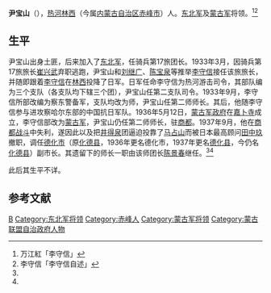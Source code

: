 '''尹宝山'''（{{bd|?||?|}}），[[热河|热河]][[林西|林西]]（今属[[内蒙古自治区|内蒙古自治区]][[赤峰市|赤峰市]]）人。[[东北军|东北军]]及[[蒙古军|蒙古军]]将领。<ref name=wan>万江紅「李守信」{{Cite book<!--|和書-->|author = [[中国社会科学院|中国社会科学院]]近代史研究所|title = 民国人物传 第11卷|year = 2002|publisher = [[中華書局|中華書局]]|isbn = 7-101-02394-0}}</ref><ref name=li>李守信「李守信自述」{{Cite book<!--|和書-->|author = 中国人民政治协商会议内蒙古自治区委员会文史资料研究委员会编|title = 内蒙古文史资料第二十辑 |year = 1985|publisher = |isbn = }}</ref>

==生平==
尹宝山出身土匪，后来加入了[[东北军|东北军]]，任骑兵第17旅团长。1933年3月，因骑兵第17旅旅长[[崔兴武|崔兴武]]弃职逃跑，尹宝山和[[刘继广|刘继广]]、[[陈宝泉_(军事将领)|陈宝泉]]等推举[[李守信_(1892年)|李守信]]接任该旅旅长，并随即跟着[[李守信_(1892年)|李守信]]在[[林西|林西]]投降了日军。日军任命李守信为热河游击司令，其部队编为三个支队（各支队均下辖三个团），尹宝山任第二支队司令。1933年9月，李守信所部改编为察东警备军，支队均改为师，尹宝山任第二师师长。其后，他随李守信参与进攻察哈尔东部的中国抗日军队。1936年5月12日，[[蒙古军政府|蒙古军政府]]在[[嘉卜寺|嘉卜寺]]成立，李守信部改为[[蒙古军|蒙古军]]，尹宝山仍任第二师师长，驻[[商都|商都]]。1937年9月，他在[[商都战斗|商都战斗]]中失利，遂因此以及把[[井得泉|井得泉]]团逼迫投靠了[[马占山|马占山]]而被日本最高顾问[[田中玖|田中玖]]撤职，调任[[德化市|德化市]]（原[[化德县|化德县]]，1936年更名德化市，1937年更名[[德化县|德化县]]，今仍名[[化德县|化德县]]）副市长。其遗留下的师长一职由该师团长[[陈景春|陈景春]]继任。<ref name=wan/><ref name=li/>

此后其生平不详。

==参考文献==
{{reflist}}

{{DEFAULTSORT:Yin尹}}
[[Category:尹姓|B]]
[[Category:东北军将领|Category:东北军将领]]
[[Category:赤峰人|Category:赤峰人]]
[[Category:蒙古军将领|Category:蒙古军将领]]
[[Category:蒙古联盟自治政府人物|Category:蒙古联盟自治政府人物]]